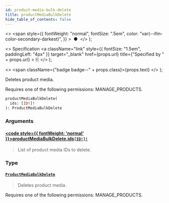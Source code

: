 ```yaml
---
id: product-media-bulk-delete
title: productMediaBulkDelete
hide_table_of_contents: false
---
```


  <>
    <span
      style={{
        fontWeight: "normal",
        fontSize: ".5em",
        color: "var(--ifm-color-secondary-darkest)",
      }}
    >
      &nbsp;●&nbsp;
    </span>
  </>
);

  <>
    Specification
    <a
      className="link"
      style={{ fontSize: "1.5em", paddingLeft: "4px" }}
      target="\_blank"
      href={props.url}
      title={"Specified by " + props.url}
    >
      ⎘
    </a>
  </>
);

  <>
    <span className={"badge badge--" + props.class}>{props.text}</span>
  </>
);

Deletes product media.

Requires one of the following permissions: MANAGE_PRODUCTS.

```graphql
productMediaBulkDelete(
  ids: [ID!]!
): ProductMediaBulkDelete
```

### Arguments

#### [<code style={{ fontWeight: 'normal' }}>productMediaBulkDelete.<b>ids</b></code>](#)<Bullet />[`[ID!]!`](../../api-reference/scalars/id) <Badge class="secondary" text="non-null"/> <Badge class="secondary" text="scalar"/>

> List of product media IDs to delete.

### Type

#### [`ProductMediaBulkDelete`](../../api-reference/objects/product-media-bulk-delete) <Badge class="secondary" text="object"/>

> Deletes product media.

Requires one of the following permissions: MANAGE_PRODUCTS.

>
